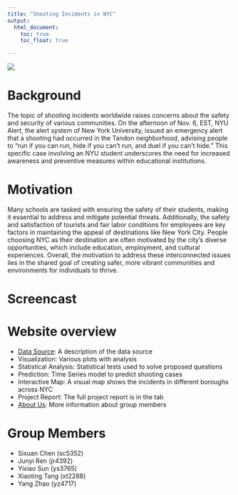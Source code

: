 ```yaml
---
title: "Shooting Incidents in NYC"
output: 
  html_document:
    toc: true
    toc_float: true

---
```


![](images/gun control.jpeg)

# Background
  The topic of shooting incidents worldwide raises concerns about the safety and security of various communities. On the afternoon of Nov. 6, EST, NYU Alert, the alert system of New York University, issued an emergency alert that a shooting had occurred in the Tandon neighborhood, advising people to “run if you can run, hide if you can’t run, and duel if you can’t hide.” This specific case involving an NYU student underscores the need for increased awareness and preventive measures within educational institutions. 


# Motivation
  Many schools are tasked with ensuring the safety of their students, making it essential to address and mitigate potential threats. Additionally, the safety and satisfaction of tourists and fair labor conditions for employees are key factors in maintaining the appeal of destinations like New York City. People choosing NYC as their destination are often motivated by the city’s diverse opportunities, which include education, employment, and cultural experiences. Overall, the motivation to address these interconnected issues lies in the shared goal of creating safer, more vibrant communities and environments for individuals to thrive.
  
  
# Screencast

# Website overview

- [Data Source](data_source.html): A description of the data source
- Visualization: Various plots with analysis
- Statistical Analysis: Statistical tests used to solve proposed questions
- Prediction: Time Series model to predict shooting cases
- Interactive Map: A visual map shows the incidents in different boroughs across NYC
- Project Report: The full project report is in the tab
- [About Us](about_us.html): More information about group members


# Group Members
- Sixuan Chen (sc5352)
- Junyi Ren (jr4392)
- Yixiao Sun (ys3765)
- Xiaoting Tang (xt2288)
- Yang Zhao (yz4717)




